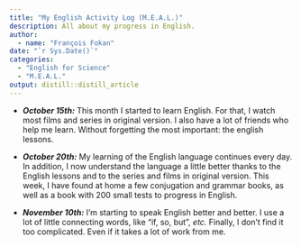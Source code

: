 ```yaml
---
title: "My English Activity Log (M.E.A.L.)"
description: All about my progress in English.
author:
  - name: "François Fokan" 
date: "`r Sys.Date()`"
categories:
  - "English for Science"
  - "M.E.A.L."
output: distill::distill_article
---
```


- ***October 15th:*** 
This month I started to learn English. For that, I watch most films and series in original version. I also have a lot of friends who help me learn. Without forgetting the most important: the english lessons.

- ***October 20th:*** 
My learning of the English language continues every day.
In addition, I now understand the language a little better thanks to the English lessons and to the series and films in original version.
This week, I have found at home a few conjugation and grammar books, as well as a book with 200 small tests to progress in English.

- ***November 10th:*** 
I'm starting to speak English better and better. I use a lot of little connecting words, like "if, so, but", *etc.*
Finally, I don't find it too complicated. Even if it takes a lot of work from me.
